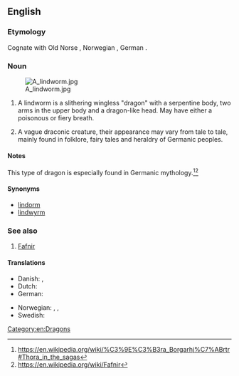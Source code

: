 ==English==
{{wikipedia}}

===Etymology===
Cognate with Old Norse {{m|non|linnormr||constrictor snake}}, Norwegian {{m|no|lindorm||serpent}}, German {{m|de|Lindwurm||dragon}}.

===Noun===
{{en-noun}}

[[File:A lindworm.jpg|thumb]]

# {{lb|en|mythology}} A lindworm is a slithering wingless "dragon" with a serpentine body, two arms in the upper body and a dragon-like head. May have either a poisonous or fiery breath.
# {{lb|en|folklore, fairy tales and heraldry}} A vague draconic creature, their appearance may vary from tale to tale, mainly found in folklore, fairy tales and heraldry of Germanic peoples.

====Notes====
This type of dragon is especially found in Germanic mythology.<ref>https://en.wikipedia.org/wiki/%C3%9E%C3%B3ra_Borgarhj%C7%ABrtr#Thora_in_the_sagas</ref><ref>https://en.wikipedia.org/wiki/Fafnir</ref>

====Synonyms====
* [[lindorm]]
* [[lindwyrm]]

===See also===
# [[Fafnir]]

====Translations====
{{trans-top|a wingless bipedal dragon}}
* Danish: {{t|da|lindorm}}, {{t|da|søslange}}
* Dutch: {{t+|nl|lintworm}}
* German: {{t+|de|Lindwurm|m}}
{{trans-mid}}
* Norwegian: {{t|no|linnorm}}, {{t|no|lindorm}}, {{t|no|sjøslanger}}
* Swedish: {{t+|sv|lindorm}}
{{trans-bottom}}

{{trans-top|any draconic creature}}
{{trans-mid}}
{{trans-bottom}}

[[Category:en:Dragons]]